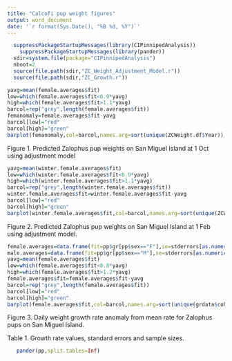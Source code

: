 ---
title: "Calcofi pup weight figures"
output: word_document
date: '`r format(Sys.Date(), "%B %d, %Y")`'
---


```{r,results="hide",echo=FALSE}
  suppressPackageStartupMessages(library(CIPinnipedAnalysis))
    suppressPackageStartupMessages(library(pander))
  sdir=system.file(package="CIPinnipedAnalysis")
  nboot=2
  source(file.path(sdir,"ZC_Weight_Adjustment_Model.r"))
  source(file.path(sdir,"ZC_Growth.r"))
```


```{r,echo=FALSE,fig.width=6,fig.height=7,dpi=300}
yavg=mean(female.averages$fit)
low=which(female.averages$fit<0.9*yavg)
high=which(female.averages$fit>1.1*yavg)
barcol=rep("grey",length(female.averages$fit))
femanomaly=female.averages$fit-yavg
barcol[low]="red"
barcol[high]="green"
barplot(femanomaly,col=barcol,names.arg=sort(unique(ZCWeight.df$Year)),las=2,cex.names=0.75)


```

Figure 1. Predicted Zalophus pup weights on San Miguel Island at 1 Oct using adjustment model 


```{r,echo=FALSE,fig.width=6,fig.height=7,dpi=300}
yavg=mean(winter.female.averages$fit)
low=which(winter.female.averages$fit<0.9*yavg)
high=which(winter.female.averages$fit>1.1*yavg)
barcol=rep("grey",length(winter.female.averages$fit))
winter.female.averages$fit=winter.female.averages$fit-yavg
barcol[low]="red"
barcol[high]="green"
barplot(winter.female.averages$fit,col=barcol,names.arg=sort(unique(ZCWeight.df$Year[!is.na(ZCWeight.df$female.winter.n)])),las=2,cex.names=0.75)
```

Figure 2. Predicted Zalophus pup weights on San Miguel Island at 1 Feb using adjustment model.



```{r,echo=FALSE,fig.width=6,fig.height=7,dpi=300}
female.averages=data.frame(fit=pp$gr[pp$sex=="F"],se=stderrors[as.numeric(row.names(pp[pp$sex=="F",]))])
male.averages=data.frame(fit=pp$gr[pp$sex=="M"],se=stderrors[as.numeric(row.names(pp[pp$sex=="M",]))])
yavg=mean(female.averages$fit)
low=which(female.averages$fit<0.8*yavg)
high=which(female.averages$fit>1.2*yavg)
female.averages$fit=female.averages$fit-yavg
barcol=rep("grey",length(female.averages$fit))
barcol[low]="red"
barcol[high]="green"
barplot(female.averages$fit,col=barcol,names.arg=sort(unique(grdata$cohort)),las=2)

```

Figure 3. Daily weight growth rate anomaly from mean rate for Zalophus pups on San Miguel Island.






Table 1. Growth rate values, standard errors and sample sizes.
```{r,results='asis',echo=FALSE,size='small'}
   pander(pp,split.tables=Inf)
```


